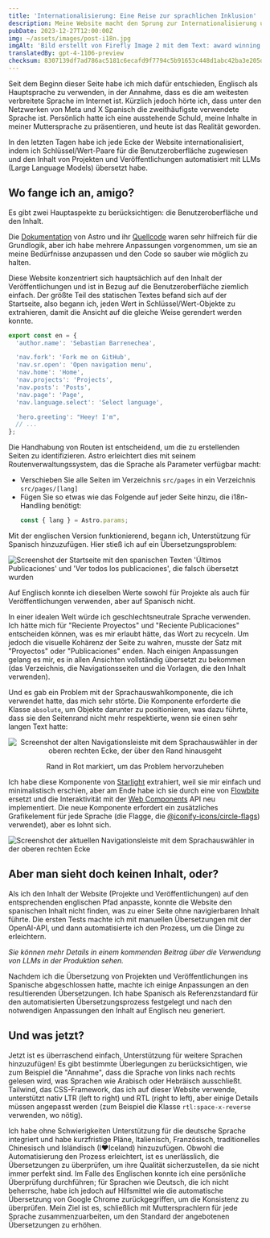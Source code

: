 ```yaml
---
title: 'Internationalisierung: Eine Reise zur sprachlichen Inklusion'
description: Meine Website macht den Sprung zur Internationalisierung und beseitigt sprachliche Barrieren, um ein vielfältiges Publikum zu umarmen.
pubDate: 2023-12-27T12:00:00Z
img: ~/assets/images/post-i18n.jpg
imgAlt: 'Bild erstellt von Firefly Image 2 mit dem Text: award winning art, a branched tree made of light rays and energy, dramatic, impactful, colorful, high definition, 4k uhd'
translatedBy: gpt-4-1106-preview
checksum: 8307139df7ad786ac5181c6ecafd9f7794c5b91653c448d1abc42ba3e205d568
---
```



Seit dem Beginn dieser Seite habe ich mich dafür entschieden, Englisch als Hauptsprache zu verwenden, in der Annahme, dass es die am weitesten verbreitete Sprache im Internet ist. Kürzlich jedoch hörte ich, dass unter den Netzwerken von Meta und X Spanisch die zweithäufigste verwendete Sprache ist. Persönlich hatte ich eine ausstehende Schuld, meine Inhalte in meiner Muttersprache zu präsentieren, und heute ist das Realität geworden.

In den letzten Tagen habe ich jede Ecke der Website internationalisiert, indem ich Schlüssel/Wert-Paare für die Benutzeroberfläche zugewiesen und den Inhalt von Projekten und Veröffentlichungen automatisiert mit LLMs (Large Language Models) übersetzt habe.

## Wo fange ich an, amigo?

Es gibt zwei Hauptaspekte zu berücksichtigen: die Benutzeroberfläche und den Inhalt.

Die [Dokumentation](https://docs.astro.build/de/recipes/i18n/) von Astro und ihr [Quellcode](https://github.com/withastro/docs/tree/main/src/i18n) waren sehr hilfreich für die Grundlogik, aber ich habe mehrere Anpassungen vorgenommen, um sie an meine Bedürfnisse anzupassen und den Code so sauber wie möglich zu halten.

Diese Website konzentriert sich hauptsächlich auf den Inhalt der Veröffentlichungen und ist in Bezug auf die Benutzeroberfläche ziemlich einfach. Der größte Teil des statischen Textes befand sich auf der Startseite, also begann ich, jeden Wert in Schlüssel/Wert-Objekte zu extrahieren, damit die Ansicht auf die gleiche Weise gerendert werden konnte.

```typescript
export const en = {
  'author.name': 'Sebastian Barrenechea',

  'nav.fork': 'Fork me on GitHub',
  'nav.sr.open': 'Open navigation menu',
  'nav.home': 'Home',
  'nav.projects': 'Projects',
  'nav.posts': 'Posts',
  'nav.page': 'Page',
  'nav.language.select': 'Select language',

  'hero.greeting': "Heey! I'm",
  // ...
};
```

Die Handhabung von Routen ist entscheidend, um die zu erstellenden Seiten zu identifizieren. Astro erleichtert dies mit seinem Routenverwaltungssystem, das die Sprache als Parameter verfügbar macht:

- Verschieben Sie alle Seiten im Verzeichnis `src/pages` in ein Verzeichnis `src/pages/[lang]`
- Fügen Sie so etwas wie das Folgende auf jeder Seite hinzu, die i18n-Handling benötigt:
  ```typescript
  const { lang } = Astro.params;
  ```

Mit der englischen Version funktionierend, begann ich, Unterstützung für Spanisch hinzuzufügen. Hier stieß ich auf ein Übersetzungsproblem:

<Image
  src={WrongEsTranslation}
  alt="Screenshot der Startseite mit den spanischen Texten 'Últimos Publicaciones' und 'Ver todos los publicaciones', die falsch übersetzt wurden"
  format="webp"
/>

Auf Englisch konnte ich dieselben Werte sowohl für Projekte als auch für Veröffentlichungen verwenden, aber auf Spanisch nicht.

In einer idealen Welt würde ich geschlechtsneutrale Sprache verwenden. Ich hätte mich für "Reciente Proyectos" und "Reciente Publicaciones" entscheiden können, was es mir erlaubt hätte, das Wort zu recyceln. Um jedoch die visuelle Kohärenz der Seite zu wahren, musste der Satz mit "Proyectos" oder "Publicaciones" enden. Nach einigen Anpassungen gelang es mir, es in allen Ansichten vollständig übersetzt zu bekommen (das Verzeichnis, die Navigationsseiten und die Vorlagen, die den Inhalt verwenden).

Und es gab ein Problem mit der Sprachauswahlkomponente, die ich verwendet hatte, das mich sehr störte. Die Komponente erforderte die Klasse `absolute`, um Objekte darunter zu positionieren, was dazu führte, dass sie den Seitenrand nicht mehr respektierte, wenn sie einen sehr langen Text hatte:

<div align="center">
  <Image
    src={OldNavbar}
    alt="Screenshot der alten Navigationsleiste mit dem Sprachauswähler in der oberen rechten Ecke, der über den Rand hinausgeht"
    format="webp"
  />
  <p class="italic">Rand in Rot markiert, um das Problem hervorzuheben</p>
</div>

Ich habe diese Komponente von [Starlight](https://starlight.astro.build/de/) extrahiert, weil sie mir einfach und minimalistisch erschien, aber am Ende habe ich sie durch eine von [Flowbite](https://flowbite.com/docs/components/navbar/#language-dropdown) ersetzt und die Interaktivität mit der [Web Components](https://web.dev/articles/custom-elements-v1) API neu implementiert. Die neue Komponente erfordert ein zusätzliches Grafikelement für jede Sprache (die Flagge, die [@iconify-icons/circle-flags](https://icon-sets.iconify.design/circle-flags/)) verwendet), aber es lohnt sich.

<Image
  src={NewNavbar}
  alt="Screenshot der aktuellen Navigationsleiste mit dem Sprachauswähler in der oberen rechten Ecke"
  format="webp"
/>

## Aber man sieht doch keinen Inhalt, oder?

Als ich den Inhalt der Website (Projekte und Veröffentlichungen) auf den entsprechenden englischen Pfad anpasste, konnte die Website den spanischen Inhalt nicht finden, was zu einer Seite ohne navigierbaren Inhalt führte. Die ersten Tests machte ich mit manuellen Übersetzungen mit der OpenAI-API, und dann automatisierte ich den Prozess, um die Dinge zu erleichtern.

_Sie können mehr Details in einem kommenden Beitrag über die Verwendung von LLMs in der Produktion sehen._

Nachdem ich die Übersetzung von Projekten und Veröffentlichungen ins Spanische abgeschlossen hatte, machte ich einige Anpassungen an den resultierenden Übersetzungen. Ich habe Spanisch als Referenzstandard für den automatisierten Übersetzungsprozess festgelegt und nach den notwendigen Anpassungen den Inhalt auf Englisch neu generiert.

## Und was jetzt?

Jetzt ist es überraschend einfach, Unterstützung für weitere Sprachen hinzuzufügen! Es gibt bestimmte Überlegungen zu berücksichtigen, wie zum Beispiel die "Annahme", dass die Sprache von links nach rechts gelesen wird, was Sprachen wie Arabisch oder Hebräisch ausschließt. Tailwind, das CSS-Framework, das ich auf dieser Website verwende, unterstützt nativ LTR (left to right) und RTL (right to left), aber einige Details müssen angepasst werden (zum Beispiel die Klasse `rtl:space-x-reverse` verwenden, wo nötig).

Ich habe ohne Schwierigkeiten Unterstützung für die deutsche Sprache integriert und habe kurzfristige Pläne, Italienisch, Französisch, traditionelles Chinesisch und Isländisch (I♥️Iceland) hinzuzufügen. Obwohl die Automatisierung den Prozess erleichtert, ist es unerlässlich, die Übersetzungen zu überprüfen, um ihre Qualität sicherzustellen, da sie nicht immer perfekt sind. Im Falle des Englischen konnte ich eine persönliche Überprüfung durchführen; für Sprachen wie Deutsch, die ich nicht beherrsche, habe ich jedoch auf Hilfsmittel wie die automatische Übersetzung von Google Chrome zurückgegriffen, um die Konsistenz zu überprüfen. Mein Ziel ist es, schließlich mit Muttersprachlern für jede Sprache zusammenzuarbeiten, um den Standard der angebotenen Übersetzungen zu erhöhen.
